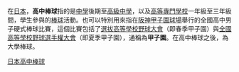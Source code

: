 {{expand japanese}}

在[[日本|日本]]，'''高中棒球'''指的是[[中學|中學]]後期至[[高級中學|高級中學]]，以及[[高等專門學校|高等專門學校]]一年級至三年級間，學生參與的[[棒球|棒球]]活動。也可以特別用來指在[[阪神甲子園球場|阪神甲子園球場]]舉行的全國高中男子硬式棒球比賽，這個比賽包括了[[選拔高等學校野球大會|選拔高等學校野球大會]]（即春季甲子園）與[[全國高等學校野球選手權大會|全國高等學校野球選手權大會]]（即夏季甲子園），通稱為'''甲子園'''。在高中棒球之後，為大學棒球。

{{日本高校棒球}}
{{日本小作品}}

[[Category:日本高中棒球|]]